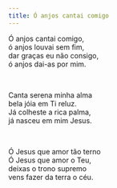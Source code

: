 ```yaml
---
title: Ó anjos cantai comigo
---
```


<div class="not-content">

Ó anjos cantai comigo,  
ó anjos louvai sem fim,  
dar graças eu não consigo,  
ó anjos dai-as por mim.

<br />

Canta serena minha alma  
bela jóia em Ti reluz.  
Já colheste a rica palma,  
já nasceu em mim Jesus.

<br />

Ó Jesus que amor tão terno  
Ó Jesus que amor o Teu,  
deixas o trono supremo  
vens fazer da terra o céu.

</div>
